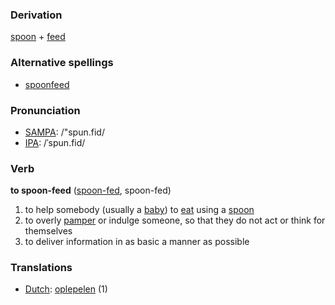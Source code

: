 ===Derivation===
[[spoon]] + [[feed]]

===Alternative spellings===
* [[spoonfeed]]

=== Pronunciation ===
*[[w:SAMPA|SAMPA]]: /"spun.fid/
*[[w:IPA|IPA]]: /ˈspun.fid/

=== Verb ===
'''to spoon-feed''' ([[spoon-fed]], spoon-fed)
# to help somebody (usually a [[baby]]) to [[eat]] using a [[spoon]]
# to overly [[pamper]] or indulge someone, so that they do not act or think for themselves
# to deliver information in as basic a manner as possible

=== Translations ===
*[[Dutch]]: [[oplepelen]] (1)